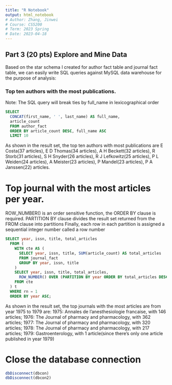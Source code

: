 ```yaml
---
title: "R Notebook"
output: html_notebook
# Author: Zhang, Jinwei
# Course: CS5200
# Term: 2023 Spring
# Date: 2023-04-18
---
```


## Part 3 (20 pts) Explore and Mine Data
Based on the star schema I created for author fact table and journal fact table, we can easily write SQL queries against MySQL data warehouse for the purpose of analysis:

### Top ten authors with the most publications.
Note: The SQL query will break ties by full_name in lexicographical order
```sql
SELECT 
  CONCAT(first_name, ' ', last_name) AS full_name,
  article_count
  FROM author_fact
  ORDER BY article_count DESC, full_name ASC
  LIMIT 10
```

As shown in the result set, the top ten authors with most publications are E Costa(37 articles), E D Thomas(34 articles), A H Beckett(32 articles), R Storb(31 articles), S H Snyder(26 articles), R J Lefkowitz(25 articles), P L Weiden(24 articles), A Meister(23 articles), P Mandel(23 articles), P A Janssen(22) articles. 

#  Top journal with the most articles per year.
ROW_NUMBER() is an order sensitive function, the ORDER BY clause is required.
PARTITION BY clause divides the result set returned from the FROM clause into partitions
Finally, each row in each partition is assigned a sequential integer number called a row number
```sql
SELECT year, issn, title, total_articles
  FROM (
    WITH cte AS (
      SELECT year, issn, title, SUM(article_count) AS total_articles
      FROM journal_fact
      GROUP BY year, issn, title
    )
    SELECT year, issn, title, total_articles,
      ROW_NUMBER() OVER (PARTITION BY year ORDER BY total_articles DESC) AS rn
    FROM cte
  ) t
  WHERE rn = 1
  ORDER BY year ASC;
```
As shown in the result set, the top journals with the most articles are from year 1975 to 1979 are:
1975: Annales de l'anesthesiologie francaise, with 146 articles;
1976: The Journal of pharmacy and pharmacology, with 362 articles;
1977: The Journal of pharmacy and pharmacology, with 320 articles;
1978: The Journal of pharmacy and pharmacology, with 217 articles;
1979: Gastroenterology, with 1 article(since there's only one article published in year 1979)

# Close the database connection
```r
dbDisconnect(dbcon)
dbDisconnect(dbcon2)
```